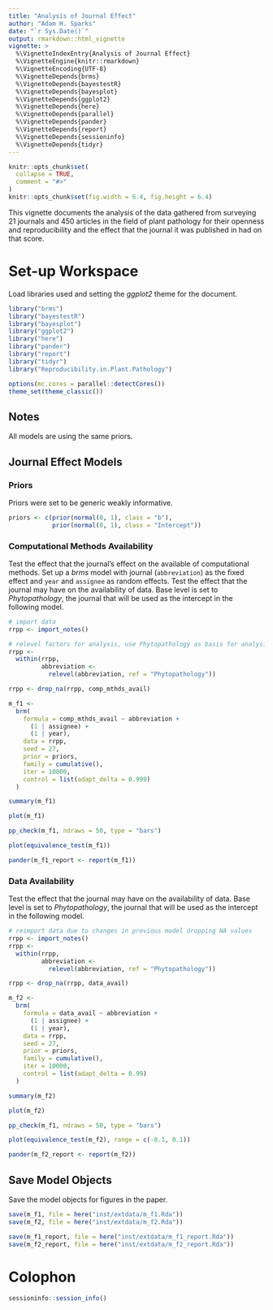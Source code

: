 ```yaml
---
title: "Analysis of Journal Effect"
author: "Adam H. Sparks"
date: "`r Sys.Date()`"
output: rmarkdown::html_vignette
vignette: >
  %\VignetteIndexEntry{Analysis of Journal Effect}
  %\VignetteEngine{knitr::rmarkdown}
  %\VignetteEncoding{UTF-8}
  %\VignetteDepends{brms}
  %\VignetteDepends{bayestestR}
  %\VignetteDepends{bayesplot}
  %\VignetteDepends{ggplot2}
  %\VignetteDepends{here}
  %\VignetteDepends{parallel}
  %\VignetteDepends{pander}
  %\VignetteDepends{report}
  %\VignetteDepends{sessioninfo}
  %\VignetteDepends{tidyr}
---
```


```r
knitr::opts_chunk$set(
  collapse = TRUE,
  comment = "#>"
)
knitr::opts_chunk$set(fig.width = 6.4, fig.height = 6.4)
```

This vignette documents the analysis of the data gathered from surveying 21 journals and 450 articles in the field of plant pathology for their openness and reproducibility and the effect that the journal it was published in had on that score.

# Set-up Workspace

Load libraries used and setting the *ggplot2* theme for the document.

```r
library("brms")
library("bayestestR")
library("bayesplot")
library("ggplot2")
library("here")
library("pander")
library("report")
library("tidyr")
library("Reproducibility.in.Plant.Pathology")

options(mc.cores = parallel::detectCores())
theme_set(theme_classic())
```

## Notes

All models are using the same priors.

## Journal Effect Models

### Priors

Priors were set to be generic weakly informative.

```r
priors <- c(prior(normal(0, 1), class = "b"),
            prior(normal(0, 1), class = "Intercept"))
```

### Computational Methods Availability

Test the effect that the journal's effect on the available of computational methods.
Set up a *brms* model with journal (`abbreviation`) as the fixed effect and `year` and `assignee` as random effects.
Test the effect that the journal may have on the availability of data.
Base level is set to *Phytopathology*, the journal that will be used as the intercept in the following model.

```r
# import data
rrpp <- import_notes()

# relevel factors for analysis, use Phytopathology as basis for analysis, highest IF
rrpp <-
  within(rrpp,
         abbreviation <-
           relevel(abbreviation, ref = "Phytopathology"))

rrpp <- drop_na(rrpp, comp_mthds_avail)

m_f1 <-
  brm(
    formula = comp_mthds_avail ~ abbreviation +
      (1 | assignee) +
      (1 | year),
    data = rrpp,
    seed = 27,
    prior = priors,
    family = cumulative(),
    iter = 10000,
    control = list(adapt_delta = 0.999)
  )

summary(m_f1)

plot(m_f1)

pp_check(m_f1, ndraws = 50, type = "bars")

plot(equivalence_test(m_f1))

pander(m_f1_report <- report(m_f1))
```

### Data Availability

Test the effect that the journal may have on the availability of data.
Base level is set to *Phytopathology*, the journal that will be used as the intercept in the following model.

```r
# reimport data due to changes in previous model dropping NA values
rrpp <- import_notes()
rrpp <-
  within(rrpp,
         abbreviation <-
           relevel(abbreviation, ref = "Phytopathology"))

rrpp <- drop_na(rrpp, data_avail)

m_f2 <-
  brm(
    formula = data_avail ~ abbreviation +
      (1 | assignee) +
      (1 | year),
    data = rrpp,
    seed = 27,
    prior = priors,
    family = cumulative(),
    iter = 10000,
    control = list(adapt_delta = 0.99)
  )

summary(m_f2)

plot(m_f2)

pp_check(m_f1, ndraws = 50, type = "bars")

plot(equivalence_test(m_f2), range = c(-0.1, 0.1))

pander(m_f2_report <- report(m_f2))
```

## Save Model Objects

Save the model objects for figures in the paper.

```r
save(m_f1, file = here("inst/extdata/m_f1.Rda"))
save(m_f2, file = here("inst/extdata/m_f2.Rda"))

save(m_f1_report, file = here("inst/extdata/m_f1_report.Rda"))
save(m_f2_report, file = here("inst/extdata/m_f2_report.Rda"))
```

# Colophon

```r
sessioninfo::session_info()
```
